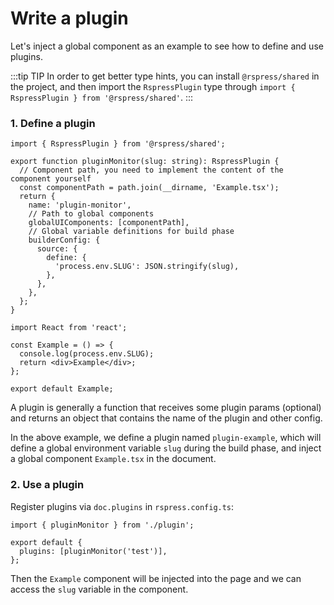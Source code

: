 # Write a plugin

Let's inject a global component as an example to see how to define and use plugins.

:::tip TIP
In order to get better type hints, you can install `@rspress/shared` in the project, and then import the `RspressPlugin` type through `import { RspressPlugin } from '@rspress/shared'`.
:::

### 1. Define a plugin

```tsx title="plugin.ts"
import { RspressPlugin } from '@rspress/shared';

export function pluginMonitor(slug: string): RspressPlugin {
  // Component path, you need to implement the content of the component yourself
  const componentPath = path.join(__dirname, 'Example.tsx');
  return {
    name: 'plugin-monitor',
    // Path to global components
    globalUIComponents: [componentPath],
    // Global variable definitions for build phase
    builderConfig: {
      source: {
        define: {
          'process.env.SLUG': JSON.stringify(slug),
        },
      },
    },
  };
}
```

```tsx title="Example.tsx"
import React from 'react';

const Example = () => {
  console.log(process.env.SLUG);
  return <div>Example</div>;
};

export default Example;
```

A plugin is generally a function that receives some plugin params (optional) and returns an object that contains the name of the plugin and other config.

In the above example, we define a plugin named `plugin-example`, which will define a global environment variable `slug` during the build phase, and inject a global component `Example.tsx` in the document.

### 2. Use a plugin

Register plugins via `doc.plugins` in `rspress.config.ts`:

```tsx title="rspress.config.ts"
import { pluginMonitor } from './plugin';

export default {
  plugins: [pluginMonitor('test')],
};
```

Then the `Example` component will be injected into the page and we can access the `slug` variable in the component.
